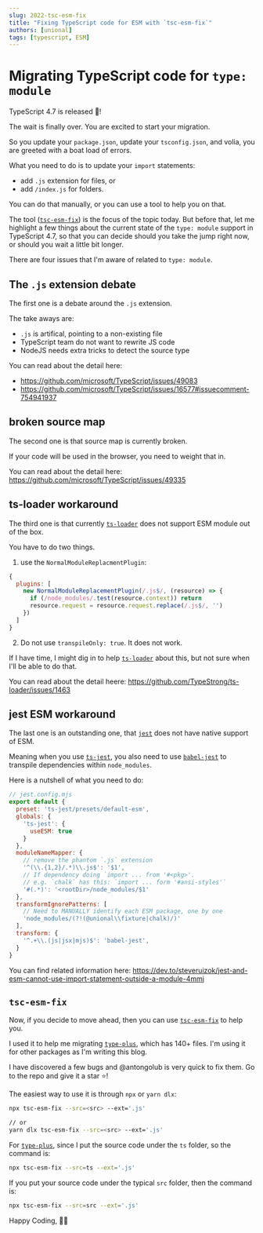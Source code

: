 ```yaml
---
slug: 2022-tsc-esm-fix
title: "Fixing TypeScript code for ESM with `tsc-esm-fix`"
authors: [unional]
tags: [typescript, ESM]
---
```


# Migrating TypeScript code for `type: module`

TypeScript 4.7 is released 🎉!

The wait is finally over.
You are excited to start your migration.

So you update your `package.json`,
update your `tsconfig.json`,
and volia, you are greeted with a boat load of errors.

What you need to do is to update your `import` statements:

- add `.js` extension for files, or
- add `/index.js` for folders.

You can do that manually,
or you can use a tool to help you on that.

The tool ([`tsc-esm-fix`]) is the focus of the topic today.
But before that,
let me highlight a few things about the current state of the `type: module` support in TypeScript 4.7,
so that you can decide should you take the jump right now,
or should you wait a little bit longer.

There are four issues that I'm aware of related to `type: module`.

## The `.js` extension debate

The first one is a debate around the `.js` extension.

The take aways are:

- `.js` is artifical, pointing to a non-existing file
- TypeScript team do not want to rewrite JS code
- NodeJS needs extra tricks to detect the source type

You can read about the detail here:

- <https://github.com/microsoft/TypeScript/issues/49083>
- <https://github.com/microsoft/TypeScript/issues/16577#issuecomment-754941937>

## broken source map

The second one is that source map is currently broken.

If your code will be used in the browser,
you need to weight that in.

You can read about the detail here: <https://github.com/microsoft/TypeScript/issues/49335>

## ts-loader workaround

The third one is that currently [`ts-loader`] does not support ESM module out of the box.

You have to do two things.

1. use the `NormalModuleReplacmentPlugin`:

```js
{
  plugins: [
    new NormalModuleReplacementPlugin(/.js$/, (resource) => {
      if (/node_modules/.test(resource.context)) return
      resource.request = resource.request.replace(/.js$/, '')
    })
  ]
}
```

2. Do not use `transpileOnly: true`. It does not work.

If I have time, I might dig in to help [`ts-loader`] about this,
but not sure when I'll be able to do that.

You can read about the detail heere: <https://github.com/TypeStrong/ts-loader/issues/1463>

## jest ESM workaround

The last one is an outstanding one,
that [`jest`] does not have native support of ESM.

Meaning when you use [`ts-jest`], you also need to use [`babel-jest`] to transpile dependencies within `node_modules`.

Here is a nutshell of what you need to do:

```js
// jest.config.mjs
export default {
  preset: 'ts-jest/presets/default-esm',
  globals: {
    'ts-jest': {
      useESM: true
    }
  },
  moduleNameMapper: {
    // remove the phantom `.js` extension
    '^(\\.{1,2}/.*)\\.js$': '$1',
    // If dependency doing `import ... from '#<pkg>'.
    // e.g. `chalk` has this: `import ... form '#ansi-styles'`
    '#(.*)': '<rootDir>/node_modules/$1'
  },
  transformIgnorePatterns: [
    // Need to MANUALLY identify each ESM package, one by one
    'node_modules/(?!(@unional\\fixture|chalk)/)'
  ],
  transform: {
    '^.+\\.(js|jsx|mjs)$': 'babel-jest',
  }
}
```

You can find related information here: <https://dev.to/steveruizok/jest-and-esm-cannot-use-import-statement-outside-a-module-4mmj>

## `tsc-esm-fix`

Now, if you decide to move ahead,
then you can use [`tsc-esm-fix`] to help you.

I used it to help me migrating [`type-plus`], which has 140+ files.
I'm using it for other packages as I'm writing this blog.

I have discovered a few bugs and @antongolub is very quick to fix them.
Go to the repo and give it a star ⭐!

The easiest way to use it is through `npx` or `yarn dlx`:

```sh
npx tsc-esm-fix --src=<src> --ext='.js'

// or
yarn dlx tsc-esm-fix --src=<src> --ext='.js'
```

For [`type-plus`], since I put the source code under the `ts` folder,
so the command is:

```sh
npx tsc-esm-fix --src=ts --ext='.js'
```

If you put your source code under the typical `src` folder,
then the command is:

```sh
npx tsc-esm-fix --src=src --ext='.js'
```

Happy Coding, 🧑‍💻

[`babel-jest`]: https://github.com/facebook/jest#using-babel
[`jest`]: http://facebook.github.io/jest/
[`ts-jest`]: https://kulshekhar.github.io/ts-jest/
[`ts-loader`]: https://github.com/TypeStrong/ts-loader
[`tsc-esm-fix`]: https://github.com/antongolub/tsc-esm-fix
[`type-plus`]: https://github.com/unional/type-plus
